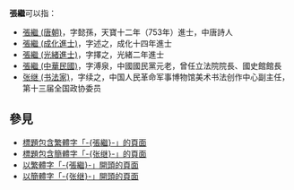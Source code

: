 '''張繼'''可以指：
* [[張繼_(唐朝)|張繼 (唐朝)]]，字懿孫，天寶十二年（753年）進士，中唐詩人
* [[張繼_(成化進士)|張繼 (成化進士)]]，字述之，成化十四年進士
* [[張繼_(光緒進士)|張繼 (光緒進士)]]，字擇之，光緒二年進士
* [[張繼_(中華民國)|張繼 (中華民國)]]，字溥泉，中國國民黨元老，曾任立法院院長、國史館館長
* [[张继_(书法家)|张继 (书法家)]]，字续之，中国人民革命军事博物馆美术书法创作中心副主任，第十三届全国政协委员

== 參見 ==
* [[Special:Search/intitle:"張繼"|標題包含繁體字「-{張繼}-」的頁面]]
* [[Special:Search/intitle:"张继"|標題包含簡體字「-{张继}-」的頁面]]
* [[Special:Prefixindex/張繼|以繁體字「-{張繼}-」開頭的頁面]]
* [[Special:Prefixindex/张继|以簡體字「-{张继}-」開頭的頁面]]

{{Disambiguation|Cat=二字张姓人名消歧义|Ji}}